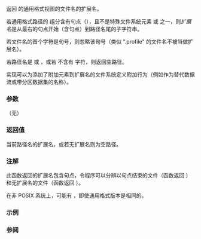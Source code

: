 {{cpp/filesystem/path/title|extension}}
{{cpp/filesystem/path/navbar}}
{{dcl begin}}
{{dcl|since=c++17|1=
path extension() const;
}}
{{dcl end}}

返回 {{c|*this}} 的通用格式视图的文件名的扩展名。

若通用格式路径的 {{ltf|cpp/filesystem/path/filename}} 组分含有句点（{{ttb|.}}），且不是特殊文件系统元素 {{spar|点}} 或 {{spar|点点}} 之一，则''扩展名''是从最右的句点开始（含句点）到路径名尾的子字符串。

若文件名的首个字符是句号，则忽略该句号（类似 ".profile" 的文件名不被当做扩展名）。

若路径名是 {{tt|.}} 或 {{tt|..}}，或若 {{ltf|cpp/filesystem/path/filename}} 不含有 {{tt|.}} 字符，则返回空路径。

实现可以为添加了附加元素到扩展名的文件系统定义附加行为（例如作为替代数据流或带分区数据集的名称）。

===参数===
（无）

===返回值===
当前路径名的扩展名，或若无扩展名则为空路径。

{{cpp/impldef exception}}

===注解===
此函数返回的扩展名包含句点，令程序可以分辨以句点结束的文件（函数返回 {{c|"."}}）和无扩展名的文件（函数返回 {{c|""}}）。

在非 POSIX 系统上，可能有 {{c|1=p.stem() + p.extension() != p.filename()}}，即使通用格式版本是相同的。

===示例===
{{example 
|code=
#include &lt;filesystem&gt;
#include &lt;iostream&gt;
namespace fs = std::filesystem;

int main()
{
    std::cout &lt;&lt; fs::path("/foo/bar.txt").extension() &lt;&lt; '\n'
              &lt;&lt; fs::path("/foo/bar.").extension() &lt;&lt; '\n'
              &lt;&lt; fs::path("/foo/bar").extension() &lt;&lt; '\n'
              &lt;&lt; fs::path("/foo/bar.txt/bar.cc").extension() &lt;&lt; '\n'
              &lt;&lt; fs::path("/foo/bar.txt/bar.").extension() &lt;&lt; '\n'
              &lt;&lt; fs::path("/foo/bar.txt/bar").extension() &lt;&lt; '\n'
              &lt;&lt; fs::path("/foo/.").extension() &lt;&lt; '\n'
              &lt;&lt; fs::path("/foo/..").extension() &lt;&lt; '\n'
              &lt;&lt; fs::path("/foo/.hidden").extension() &lt;&lt; '\n'
              &lt;&lt; fs::path("/foo/..bar").extension() &lt;&lt; '\n';
}
|output=
".txt"
"."
""
".cc"
"."
""
""
""
""
".bar"
}}

===参阅===
{{dsc begin}}
{{dsc inc|cpp/filesystem/path/dsc filename}}
{{dsc inc|cpp/filesystem/path/dsc stem}}
{{dsc inc|cpp/filesystem/path/dsc replace_extension}}
{{dsc mem fun|cpp/filesystem/path/has_path|title=has_extension|检查对应路径元素是否非空}}
{{dsc end}}

{{langlinks|en|es|ja|ru}}
